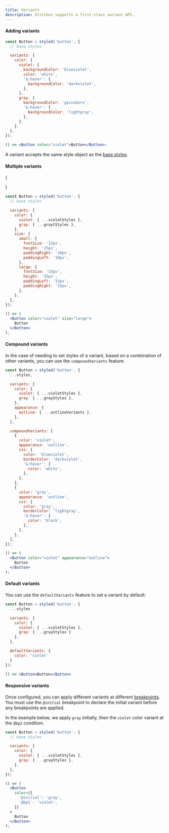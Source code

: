 ```yaml
---
title: Variants
description: Stitches supports a first-class variant API.
---
```


#### Adding variants

<Preview>
  <div style={{ display: 'flex', gap: '20px' }}>
    <DemoButton color="violet" />
    <DemoButton color="gray" />
  </div>
</Preview>

```jsx line=4-20,23
const Button = styled('button', {
  // base styles

  variants: {
    color: {
      violet: {
        backgroundColor: 'blueviolet',
        color: 'white',
        '&:hover': {
          backgroundColor: 'darkviolet',
        },
      },
      gray: {
        backgroundColor: 'gainsboro',
        '&:hover': {
          backgroundColor: 'lightgray',
        },
      },
    },
  },
});

() => <Button color="violet">Button</Button>;
```

A variant accepts the same style object as the [base styles](/docs/styling).

#### Multiple variants

{<Preview>

  <div style={{ display: 'flex', gap: '20px', alignItems: 'center' }}>
    <DemoButton color="gray" size="small"/>
    <DemoButton color="violet" size="small"/>
    <DemoButton color="gray" size="large"/>
    <DemoButton color="violet" size="large"/>
  </div>
</Preview>}

```jsx line=4-23,26-30
const Button = styled('button', {
  // base styles

  variants: {
    color: {
      violet: { ...violetStyles },
      gray: { ...graytStyles },
    },
    size: {
      small: {
        fontSize: '13px',
        height: '25px',
        paddingRight: '10px',
        paddingLeft: '10px',
      },
      large: {
        fontSize: '15px',
        height: '35px',
        paddingLeft: '15px',
        paddingRight: '15px',
      },
    },
  },
});

() => (
  <Button color="violet" size="large">
    Button
  </Button>
);
```

#### Compound variants

In the case of needing to set styles of a variant, based on a combination of other variants, you can use the `compoundVariants` feature.

<Preview>
  <div style={{ display: 'flex', gap: '20px', alignItems: 'center' }}>
    <DemoButton color="violet" appearance="outline" />
    <DemoButton color="gray" appearance="outline" />
  </div>
</Preview>

```jsx line=13-35,38
const Button = styled('button', {
  ...styles,

  variants: {
    color: {
      violet: { ...violetStyles },
      gray: { ...grayStyles },
    },
    appearance: {
      outline: { ...outlineVariants },
    },
  },

  compoundVariants: [
    {
      color: 'violet',
      appearance: 'outline',
      css: {
        color: 'blueviolet',
        borderColor: 'darkviolet',
        '&:hover': {
          color: 'white',
        },
      },
    },
    {
      color: 'gray',
      appearance: 'outline',
      css: {
        color: 'gray',
        borderColor: 'lightgray',
        '&:hover': {
          color: 'black',
        },
      },
    },
  ],
});

() => (
  <Button color="violet" appearance="outline">
    Button
  </Button>
);
```

#### Default variants

You can use the `defaultVariants` feature to set a variant by default:

```jsx line=11-13,16
const Button = styled('button', {
  ...styles

  variants: {
    color: {
      violet: { ...violetStyles },
      gray: { ...grayStyles }
    },
  },

  defaultVariants: {
    color: 'violet'
  }
});

() => <Button>Button</Button>
```

#### Responsive variants

Once configured, you can apply different variants at different [breakpoints](/docs/breakpoints). You must use the <Code>@initial</Code> breakpoint to declare the initial variant before any breakpoints are applied.

In the example below, we apply `gray` initially, then the `violet` color variant at the `@bp2` condition.

```jsx line=12-16
const Button = styled('button', {
  // base styles

  variants: {
    color: {
      violet: { ...violetStyles },
      gray: { ...grayStyles },
    },
  },
});

() => (
  <Button
    color={{
      '@initial': 'gray',
      '@bp1': 'violet',
    }}
  >
    Button
  </Button>
);
```
